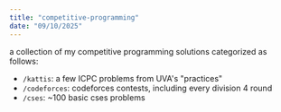```yaml
---
title: "competitive-programming"
date: "09/10/2025"
---
```


a collection of my competitive programming solutions categorized as follows:

- `/kattis`: a few ICPC problems from UVA's "practices"
- `/codeforces`: codeforces contests, including every division 4 round
- `/cses`: ~100 basic cses problems
